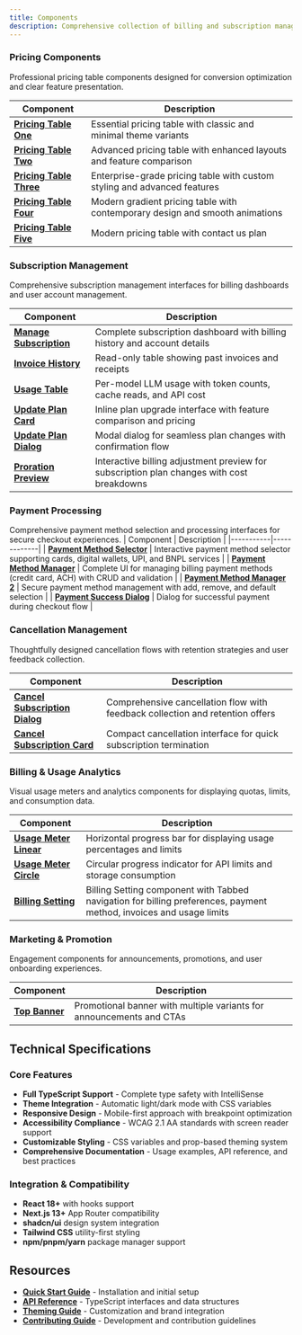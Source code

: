 ```yaml
---
title: Components
description: Comprehensive collection of billing and subscription management components with production-ready features.
---
```


### Pricing Components

Professional pricing table components designed for conversion optimization and clear feature presentation.

| Component                                                                     | Description                                                                  |
| ----------------------------------------------------------------------------- | ---------------------------------------------------------------------------- |
| **[Pricing Table One](/docs/components/pricing-table/pricing-table-one)**     | Essential pricing table with classic and minimal theme variants              |
| **[Pricing Table Two](/docs/components/pricing-table/pricing-table-two)**     | Advanced pricing table with enhanced layouts and feature comparison          |
| **[Pricing Table Three](/docs/components/pricing-table/pricing-table-three)** | Enterprise-grade pricing table with custom styling and advanced features     |
| **[Pricing Table Four](/docs/components/pricing-table/pricing-table-four)**   | Modern gradient pricing table with contemporary design and smooth animations |
| **[Pricing Table Five](/docs/components/pricing-table/pricing-table-five)**   | Modern pricing table with contact us plan                                    |

### Subscription Management

Comprehensive subscription management interfaces for billing dashboards and user account management.

| Component                                                                 | Description                                                                               |
| ------------------------------------------------------------------------- | ----------------------------------------------------------------------------------------- |
| **[Manage Subscription](/docs/components/manage-subscription)**           | Complete subscription dashboard with billing history and account details                  |
| **[Invoice History](/docs/components/invoice-history)**                   | Read-only table showing past invoices and receipts                                        |
| **[Usage Table](/docs/components/usage-table)**                           | Per-model LLM usage with token counts, cache reads, and API cost                          |
| **[Update Plan Card](/docs/components/update-plan/update-plan-card)**     | Inline plan upgrade interface with feature comparison and pricing                         |
| **[Update Plan Dialog](/docs/components/update-plan/update-plan-dialog)** | Modal dialog for seamless plan changes with confirmation flow                             |
| **[Proration Preview](/docs/components/proration-preview)**               | Interactive billing adjustment preview for subscription plan changes with cost breakdowns |

### Payment Processing

Comprehensive payment method selection and processing interfaces for secure checkout experiences.
| Component | Description |
|-----------|-------------|
| **[Payment Method Selector](/docs/components/payment-method-selector)** | Interactive payment method selector supporting cards, digital wallets, UPI, and BNPL services |
| **[Payment Method Manager](/docs/components/payment-method-manager)** | Complete UI for managing billing payment methods (credit card, ACH) with CRUD and validation |
| **[Payment Method Manager 2](/docs/components/payment-method-manager-2)** | Secure payment method management with add, remove, and default selection |
| **[Payment Success Dialog](/docs/components/payment-success-dialog)** | Dialog for successful payment during checkout flow |

### Cancellation Management

Thoughtfully designed cancellation flows with retention strategies and user feedback collection.

| Component                                                                                         | Description                                                                   |
| ------------------------------------------------------------------------------------------------- | ----------------------------------------------------------------------------- |
| **[Cancel Subscription Dialog](/docs/components/cancel-subscription/cancel-subscription-dialog)** | Comprehensive cancellation flow with feedback collection and retention offers |
| **[Cancel Subscription Card](/docs/components/cancel-subscription/cancel-subscription-card)**     | Compact cancellation interface for quick subscription termination             |

### Billing & Usage Analytics

Visual usage meters and analytics components for displaying quotas, limits, and consumption data.

| Component                                                                 | Description                                                                                                         |
| ------------------------------------------------------------------------- | ------------------------------------------------------------------------------------------------------------------- |
| **[Usage Meter Linear](/docs/components/usage-meter/usage-meter-linear)** | Horizontal progress bar for displaying usage percentages and limits                                                 |
| **[Usage Meter Circle](/docs/components/usage-meter/usage-meter-circle)** | Circular progress indicator for API limits and storage consumption                                                  |
| **[Billing Setting](/docs/components/billing-setting)**                   | Billing Setting component with Tabbed navigation for billing preferences, payment method, invoices and usage limits |

### Marketing & Promotion

Engagement components for announcements, promotions, and user onboarding experiences.

| Component                                 | Description                                                          |
| ----------------------------------------- | -------------------------------------------------------------------- |
| **[Top Banner](/docs/components/banner)** | Promotional banner with multiple variants for announcements and CTAs |

## Technical Specifications

### Core Features

- **Full TypeScript Support** - Complete type safety with IntelliSense
- **Theme Integration** - Automatic light/dark mode with CSS variables
- **Responsive Design** - Mobile-first approach with breakpoint optimization
- **Accessibility Compliance** - WCAG 2.1 AA standards with screen reader support
- **Customizable Styling** - CSS variables and prop-based theming system
- **Comprehensive Documentation** - Usage examples, API reference, and best practices

### Integration & Compatibility

- **React 18+** with hooks support
- **Next.js 13+** App Router compatibility
- **shadcn/ui** design system integration
- **Tailwind CSS** utility-first styling
- **npm/pnpm/yarn** package manager support

## Resources

- **[Quick Start Guide](/docs/quick-start)** - Installation and initial setup
- **[API Reference](/docs/interfaces)** - TypeScript interfaces and data structures
- **[Theming Guide](/docs/theming)** - Customization and brand integration
- **[Contributing Guide](/docs/contribution-open-source)** - Development and contribution guidelines
